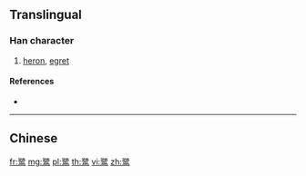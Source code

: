{{character info/new}}
{{also|鷺}}
==Translingual==

===Han character===
{{Han char|rn=196|rad=鸟|as=13|sn=18|four=|canj=RRPYM|ids=⿱路鸟}}

# [[heron]], [[egret]]

====References====
* {{Han ref|kx=1505.141|hdz=74664.100|uh=9E6D|ud=40557}}

----

==Chinese==
{{zh-see|鷺}}

[[fr:鹭]]
[[mg:鹭]]
[[pl:鹭]]
[[th:鹭]]
[[vi:鹭]]
[[zh:鹭]]